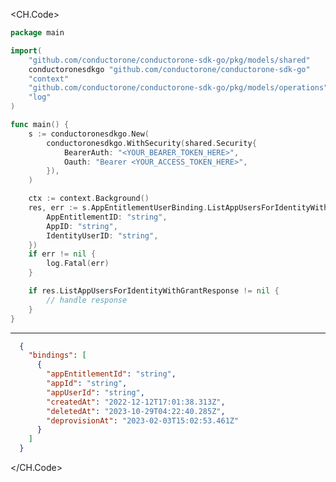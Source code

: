 
<CH.Code>
```go ListAppUsersForIdentityWithGrant.go
package main

import(
	"github.com/conductorone/conductorone-sdk-go/pkg/models/shared"
	conductoronesdkgo "github.com/conductorone/conductorone-sdk-go"
	"context"
	"github.com/conductorone/conductorone-sdk-go/pkg/models/operations"
	"log"
)

func main() {
    s := conductoronesdkgo.New(
        conductoronesdkgo.WithSecurity(shared.Security{
            BearerAuth: "<YOUR_BEARER_TOKEN_HERE>",
            Oauth: "Bearer <YOUR_ACCESS_TOKEN_HERE>",
        }),
    )

    ctx := context.Background()
    res, err := s.AppEntitlementUserBinding.ListAppUsersForIdentityWithGrant(ctx, operations.C1APIAppV1AppEntitlementUserBindingServiceListAppUsersForIdentityWithGrantRequest{
        AppEntitlementID: "string",
        AppID: "string",
        IdentityUserID: "string",
    })
    if err != nil {
        log.Fatal(err)
    }

    if res.ListAppUsersForIdentityWithGrantResponse != nil {
        // handle response
    }
}
```
---

```json Example Response
  {
    "bindings": [
      {
        "appEntitlementId": "string",
        "appId": "string",
        "appUserId": "string",
        "createdAt": "2022-12-12T17:01:38.313Z",
        "deletedAt": "2023-10-29T04:22:40.285Z",
        "deprovisionAt": "2023-02-03T15:02:53.461Z"
      }
    ]
  }
```
</CH.Code>
